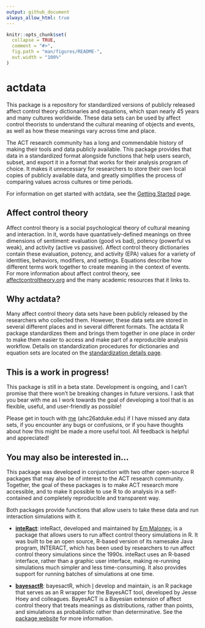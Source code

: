 ```yaml
---
output: github_document
always_allow_html: true
---
```


<!-- README.md is generated from README.Rmd. Please edit that file -->

```r
knitr::opts_chunk$set(
  collapse = TRUE,
  comment = "#>",
  fig.path = "man/figures/README-",
  out.width = "100%"
)
```

# actdata

<!-- badges: start -->
<!-- badges: end -->

This package is a repository for standardized versions of publicly released affect control theory dictionaries and equations, which span nearly 45 years and many cultures worldwide. These data sets can be used by affect control theorists to understand the cultural meaning of objects and events, as well as how these meanings vary across time and place. 

The ACT research community has a long and commendable history of making their tools and data publicly available. This package provides that data in a standardized format alongside functions that help users search, subset, and export it in a format that works for their analysis program of choice. It makes it unnecessary for researchers to store their own local copies of publicly available data, and greatly simplifies the process of comparing values across cultures or time periods.

For information on get started with actdata, see the [Getting Started](https://ahcombs.github.io/actdata/articles/actdata.html) page.

## Affect control theory

Affect control theory is a social psychological theory of cultural meaning and interaction. In it, words have quantatively-defined meanings on three dimensions of sentiment: evaluation (good vs bad), potency (powerful vs weak), and activity (active vs passive). Affect control theory dictionaries contain these evaluation, potency, and activity (EPA) values for a variety of identities, behaviors, modifiers, and settings. Equations describe how different terms work together to create meaning in the context of events. For more information about affect control theory, see [affectcontroltheory.org](http://affectcontroltheory.org/the-theory/overview/) and the many academic resources that it links to. 

## Why actdata?

Many affect control theory data sets have been publicly released by the researchers who collected them. However, these data sets are stored in several different places and in several different formats. The actdata R package standardizes them and brings them together in one place in order to make them easier to access and make part of a reproducible analysis workflow. Details on standardization procedures for dictionaries and equation sets are located on the [standardization details page](https://ahcombs.github.io/actdata/articles/standardization.html).

## This is a work in progress!

This package is still in a beta state. Development is ongoing, and I can't promise that there won't be breaking changes in future versions. I ask that you bear with me as I work towards the goal of developing a tool that is as flexible, useful, and user-friendly as possible! 

Please get in touch with [me](https://aidancombs.netlify.app/) (ahc26atduke.edu) if I have missed any data sets, if you encounter any bugs or confusions, or if you have thoughts about how this might be made a more useful tool. All feedback is helpful and appreciated!

## You may also be interested in...

This package was developed in conjunction with two other open-source R packages that may also be of interest to the ACT research community. Together, the goal of these packages is to make ACT research more accessible, and to make it possible to use R to do analysis in a self-contained and completely reproducible and transparent way. 

Both packages provide functions that allow users to take these data and run interaction simulations with it. 

* [**inteRact**](https://ekmaloney.github.io/inteRact/): inteRact, developed and maintained by [Em Maloney](https://sociology.duke.edu/em-maloney), is a package that allows users to run affect control theory simulations in R. It was built to be an open source, R-based version of its namesake Java program, INTERACT, which has been used by researchers to run affect control theory simulations since the 1990s. inteRact uses an R-based interface, rather than a graphic user interface, making re-running simulations much simpler and less time-consuming. It also provides support for running batches of simulations at one time. 

* [**bayesactR**](https://ahcombs.github.io/bayesactR/): bayesactR, which [I](https://aidancombs.netlify.app/) develop and maintain, is an R package that serves as an R wrapper for the BayesACT tool, developed by Jesse Hoey and colleagues. BayesACT is a Bayesian extension of affect control theory that treats meanings as distributions, rather than points, and simulations as probabilistic rather than determinative. See the [package website](https://ahcombs.github.io/bayesactR/) for more information.

